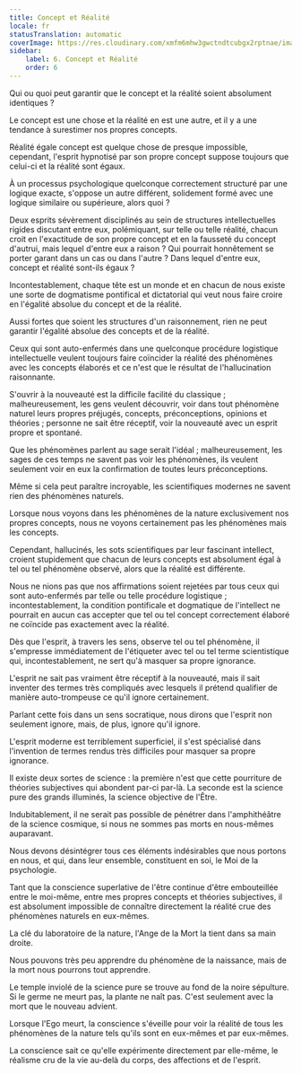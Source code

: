 ```yaml
---
title: Concept et Réalité
locale: fr
statusTranslation: automatic
coverImage: https://res.cloudinary.com/xmfm6mhw3gwctndtcubgx2rptnae/image/upload/v1741354419/small_cover_la_gran_rebelion_28716e29d2.webp
sidebar:
    label: 6. Concept et Réalité
    order: 6
---
```

Qui ou quoi peut garantir que le concept et la réalité soient absolument identiques ?

Le concept est une chose et la réalité en est une autre, et il y a une tendance à surestimer nos propres concepts.

Réalité égale concept est quelque chose de presque impossible, cependant, l'esprit hypnotisé par son propre concept suppose toujours que celui-ci et la réalité sont égaux.

À un processus psychologique quelconque correctement structuré par une logique exacte, s'oppose un autre différent, solidement formé avec une logique similaire ou supérieure, alors quoi ?

Deux esprits sévèrement disciplinés au sein de structures intellectuelles rigides discutant entre eux, polémiquant, sur telle ou telle réalité, chacun croit en l'exactitude de son propre concept et en la fausseté du concept d'autrui, mais lequel d'entre eux a raison ? Qui pourrait honnêtement se porter garant dans un cas ou dans l'autre ? Dans lequel d'entre eux, concept et réalité sont-ils égaux ?

Incontestablement, chaque tête est un monde et en chacun de nous existe une sorte de dogmatisme pontifical et dictatorial qui veut nous faire croire en l'égalité absolue du concept et de la réalité.

Aussi fortes que soient les structures d'un raisonnement, rien ne peut garantir l'égalité absolue des concepts et de la réalité.

Ceux qui sont auto-enfermés dans une quelconque procédure logistique intellectuelle veulent toujours faire coïncider la réalité des phénomènes avec les concepts élaborés et ce n'est que le résultat de l'hallucination raisonnante.

S'ouvrir à la nouveauté est la difficile facilité du classique ; malheureusement, les gens veulent découvrir, voir dans tout phénomène naturel leurs propres préjugés, concepts, préconceptions, opinions et théories ; personne ne sait être réceptif, voir la nouveauté avec un esprit propre et spontané.

Que les phénomènes parlent au sage serait l'idéal ; malheureusement, les sages de ces temps ne savent pas voir les phénomènes, ils veulent seulement voir en eux la confirmation de toutes leurs préconceptions.

Même si cela peut paraître incroyable, les scientifiques modernes ne savent rien des phénomènes naturels.

Lorsque nous voyons dans les phénomènes de la nature exclusivement nos propres concepts, nous ne voyons certainement pas les phénomènes mais les concepts.

Cependant, hallucinés, les sots scientifiques par leur fascinant intellect, croient stupidement que chacun de leurs concepts est absolument égal à tel ou tel phénomène observé, alors que la réalité est différente.

Nous ne nions pas que nos affirmations soient rejetées par tous ceux qui sont auto-enfermés par telle ou telle procédure logistique ; incontestablement, la condition pontificale et dogmatique de l'intellect ne pourrait en aucun cas accepter que tel ou tel concept correctement élaboré ne coïncide pas exactement avec la réalité.

Dès que l'esprit, à travers les sens, observe tel ou tel phénomène, il s'empresse immédiatement de l'étiqueter avec tel ou tel terme scientistique qui, incontestablement, ne sert qu'à masquer sa propre ignorance.

L'esprit ne sait pas vraiment être réceptif à la nouveauté, mais il sait inventer des termes très compliqués avec lesquels il prétend qualifier de manière auto-trompeuse ce qu'il ignore certainement.

Parlant cette fois dans un sens socratique, nous dirons que l'esprit non seulement ignore, mais, de plus, ignore qu'il ignore.

L'esprit moderne est terriblement superficiel, il s'est spécialisé dans l'invention de termes rendus très difficiles pour masquer sa propre ignorance.

Il existe deux sortes de science : la première n'est que cette pourriture de théories subjectives qui abondent par-ci par-là. La seconde est la science pure des grands illuminés, la science objective de l'Être.

Indubitablement, il ne serait pas possible de pénétrer dans l'amphithéâtre de la science cosmique, si nous ne sommes pas morts en nous-mêmes auparavant.

Nous devons désintégrer tous ces éléments indésirables que nous portons en nous, et qui, dans leur ensemble, constituent en soi, le Moi de la psychologie.

Tant que la conscience superlative de l'être continue d'être embouteillée entre le moi-même, entre mes propres concepts et théories subjectives, il est absolument impossible de connaître directement la réalité crue des phénomènes naturels en eux-mêmes.

La clé du laboratoire de la nature, l'Ange de la Mort la tient dans sa main droite.

Nous pouvons très peu apprendre du phénomène de la naissance, mais de la mort nous pourrons tout apprendre.

Le temple inviolé de la science pure se trouve au fond de la noire sépulture. Si le germe ne meurt pas, la plante ne naît pas. C'est seulement avec la mort que le nouveau advient.

Lorsque l'Ego meurt, la conscience s'éveille pour voir la réalité de tous les phénomènes de la nature tels qu'ils sont en eux-mêmes et par eux-mêmes.

La conscience sait ce qu'elle expérimente directement par elle-même, le réalisme cru de la vie au-delà du corps, des affections et de l'esprit.

